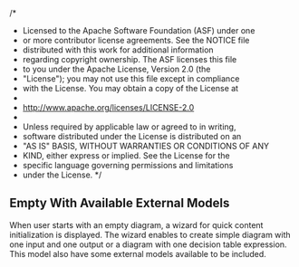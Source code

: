 /\*

- Licensed to the Apache Software Foundation (ASF) under one
- or more contributor license agreements. See the NOTICE file
- distributed with this work for additional information
- regarding copyright ownership. The ASF licenses this file
- to you under the Apache License, Version 2.0 (the
- "License"); you may not use this file except in compliance
- with the License. You may obtain a copy of the License at
-
- http://www.apache.org/licenses/LICENSE-2.0
-
- Unless required by applicable law or agreed to in writing,
- software distributed under the License is distributed on an
- "AS IS" BASIS, WITHOUT WARRANTIES OR CONDITIONS OF ANY
- KIND, either express or implied. See the License for the
- specific language governing permissions and limitations
- under the License.
  \*/


<Meta title="MDX/Misc/EmptyWithAvailableExternalModelsStories" of={EmptyWithAvailableExternalModelsStories} />

## Empty With Available External Models

When user starts with an empty diagram, a wizard for quick content initialization is displayed.
The wizard enables to create simple diagram with one input and one output or a diagram with one decision table expression.
This model also have some external models available to be included.
